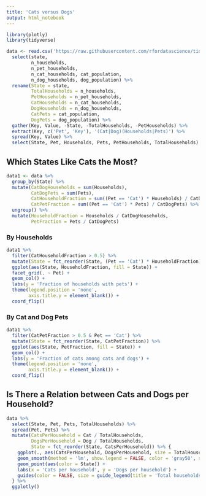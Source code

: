 ```yaml
---
title: 'Cats versus Dogs'
output: html_notebook
---
```


```r
library(plotly)
library(tidyverse)
```

```r
data <- read.csv('https://raw.githubusercontent.com/rfordatascience/tidytuesday/master/data/2018-09-11/cats_vs_dogs.csv') %>%
  select(state,
         n_households,
         n_pet_households,
         n_cat_households, cat_population,
         n_dog_households, dog_population) %>%
  rename(State = state,
         TotalHouseholds = n_households,
         PetHouseholds = n_pet_households,
         CatHouseholds = n_cat_households,
         DogHouseholds = n_dog_households,
         CatPets = cat_population,
         DogPets = dog_population) %>%
  gather(Key, Value, -State, -TotalHouseholds, -PetHouseholds) %>%
  extract(Key, c('Pet', 'Key'), '(Cat|Dog)(Households|Pets)') %>%
  spread(Key, Value) %>%
  select(State, Pet, Households, Pets, PetHouseholds, TotalHouseholds)
```

## Which States Like Cats the Most?

```r
data1 <- data %>%
  group_by(State) %>%
  mutate(CatDogHouseholds = sum(Households),
         CatDogPets = sum(Pets),
         CatHouseholdFraction = sum((Pet == 'Cat') * Households) / CatDogHouseholds,
         CatPetFraction = sum((Pet == 'Cat') * Pets) / CatDogPets) %>%
  ungroup() %>%
  mutate(HouseholdFraction = Households / CatDogHouseholds,
         PetFraction = Pets / CatDogPets)
```

### By Households

```r
data1 %>%
  filter(CatHouseholdFraction > 0.5) %>%
  mutate(State = fct_reorder(State, (Pet == 'Cat') * HouseholdFraction)) %>%
  ggplot(aes(State, HouseholdFraction, fill = State)) +
  facet_grid(. ~ Pet) +
  geom_col() +
  labs(y = 'Fraction of households with pets') +
  theme(legend.position = 'none',
        axis.title.y = element_blank()) +
  coord_flip()
```

### By Cat and Dog Pets

```r
data1 %>%
  filter(CatPetFraction > 0.5 & Pet == 'Cat') %>%
  mutate(State = fct_reorder(State, CatPetFraction)) %>%
  ggplot(aes(State, PetFraction, fill = State)) +
  geom_col() +
  labs(y = 'Fraction of cats among cats and dogs') +
  theme(legend.position = 'none',
        axis.title.y = element_blank()) +
  coord_flip()
```

## Is There a Relation between Cats and Dogs per Household?

```r
data %>%
  select(State, Pet, Pets, TotalHouseholds) %>%
  spread(Pet, Pets) %>%
  mutate(CatsPerHousehold = Cat / TotalHouseholds,
         DogsPerHousehold = Dog / TotalHouseholds,
         State = fct_reorder(State, CatsPerHousehold)) %>% {
    ggplot(., aes(CatsPerHousehold, DogsPerHousehold, size = TotalHouseholds)) +
    geom_smooth(method = 'lm', show.legend = FALSE, color = 'gray50', se = FALSE) +
    geom_point(aes(color = State)) +
    labs(x = 'Cats per household', y = 'Dogs per household') +
    guides(color = FALSE, size = guide_legend(title = 'Total households'))
  } %>%
  ggplotly()
```

